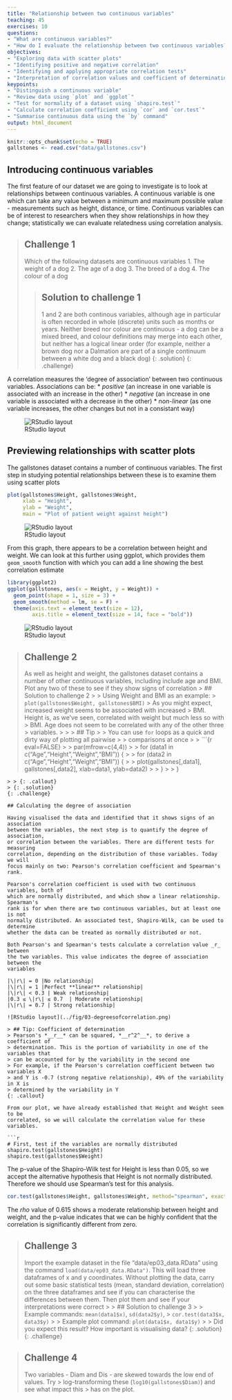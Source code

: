 ```yaml
---
title: "Relationship between two continuous variables"
teaching: 45
exercises: 10
questions:
- "What are continuous variables?"
- "How do I evaluate the relationship between two continuous variables?"
objectives:
- "Exploring data with scatter plots"
- "Identifying positive and negative correlation"
- "Identifying and applying appropriate correlation tests"
- "Interpretation of correlation values and coefficient of determination"
keypoints:
- "Distinguish a continuous variable"
- "Review data using `plot` and `ggplot`"
- "Test for normality of a dataset using `shapiro.test`"
- "Calculate correlation coefficient using `cor` and `cor.test`"
- "Summarise continuous data using the `by` command"
output: html_document
---
```


```r
knitr::opts_chunk$set(echo = TRUE)
gallstones <- read.csv("data/gallstones.csv")
```

## Introducing continuous variables

The first feature of our dataset we are going to investigate is to look at 
relationships between continuous variables. A continuous variable is one which
can take any value between a minimum and maximum possible value - measurements 
such as height, distance, or time. Continuous variables can be of interest to 
researchers when they show relationships in how they change; statistically we 
can evaluate relatedness using correlation analysis.

> ## Challenge 1
> 
> Which of the following datasets are continuous variables
> 1. The weight of a dog
> 2. The age of a dog
> 3. The breed of a dog
> 4. The colour of a dog
> 
> > ## Solution to challenge 1
> > 
> > 1 and 2 are both continous variables, although age in particular is often 
> > recorded in whole (discrete) units such as months or years. Neither breed nor 
> > colour are continuous - a dog can be a mixed breed, and colour definitions may
> > merge into each other, but neither has a logical linear order (for example, 
> > neither a brown dog nor a Dalmation are part of a single continuum between a 
> > white dog and a black dog)
> {: .solution}
{: .challenge}

A correlation measures the 'degree of association' between two continuous 
variables. Associations can be:
* *positive* (an increase in one variable is associated with an increase in the 
other)
* *negative* (an increase in one variable is associated with a decrease in the
other)
* *non-linear* (as one variable increases, the other changes but not in a 
consistant way)

![RStudio layout](../fig/03-correlationexamples.png)

## Previewing relationships with scatter plots

The gallstones dataset contains a number of continuous variables. The first step
in studying potential relationships between these is to examine them using 
scatter plots

```r
plot(gallstones$Height, gallstones$Weight, 
     xlab = "Height", 
     ylab = "Weight",
     main = "Plot of patient weight against height")
```
![RStudio layout](../fig/03-fig1.png)

From this graph, there appears to be a correlation between height and weight.
We can look at this further using ggplot, which provides them `geom_smooth` 
function with which you can add a line showing the best correlation estimate

```r
library(ggplot2)
ggplot(gallstones, aes(x = Height, y = Weight)) +
  geom_point(shape = 1, size = 3) +
  geom_smooth(method = lm, se = F) +
  theme(axis.text = element_text(size = 12),
        axis.title = element_text(size = 14, face = "bold"))
```
![RStudio layout](../fig/03-fig2.png)

> ## Challenge 2
> 
> As well as height and weight, the gallstones dataset contains a number of 
> other continuous variables, including include age and BMI. Plot any two of 
> these to see if they show signs of correlation
> > ## Solution to challenge 2
> > 
> > Using Weight and BMI as an example:
> > `plot(gallstones$Weight, gallstones$BMI)`
> > As you might expect, increased weight seems to be associated with increased
> > BMI. Height is, as we've seen, correlated with weight but much less so with 
> > BMI. Age does not seem to be correlated with any of the other three 
> > variables.
> > 
> > > ## Tip
> > > You can use `for` loops as a quick and dirty way of plotting all pairwise
> > > comparisons at once
> > > ```{r eval=FALSE}
> > > par(mfrow=c(4,4))
> > > for (data1 in c("Age","Height","Weight","BMI")) {
> > >   for (data2 in c("Age","Height","Weight","BMI")) {
> > >     plot(gallstones[,data1], gallstones[,data2], xlab=data1, ylab=data2)
> > >   }
> > > }
```
> > {: .callout}
> {: .solution}
{: .challenge}

## Calculating the degree of association

Having visualised the data and identified that it shows signs of an association
between the variables, the next step is to quantify the degree of association, 
or correlation between the variables. There are different tests for measuring 
correlation, depending on the distribution of those variables. Today we will 
focus mainly on two: Pearson's correlation coefficient and Spearman's rank. 

Pearson's correlation coefficient is used with two continuous variables, both of
which are normally distributed, and which show a linear relationship. Spearman's 
rank is for when there are two continuous variables, but at least one is not 
normally distributed. An associated test, Shapiro-Wilk, can be used to determine
whether the data can be treated as normally distributed or not.

Both Pearson's and Spearman's tests calculate a correlation value _r_ between 
the two variables. This value indicates the degree of association between the
variables

|\|r\| = 0 |No relationship|
|\|r\| = 1 |Perfect **linear** relationship|
|\|r\| < 0.3 | Weak relationship|
|0.3 ≤ \|r\| ≤ 0.7  | Moderate relationship|
|\|r\| = 0.7 | Strong relationship|

![RStudio layout](../fig/03-degreesofcorrelation.png)

> ## Tip: Coefficient of determination
> Pearson's *__r__* can be squared, *__r^2^__*, to derive a coefficient of 
> determination. This is the portion of variability in one of the variables that 
> can be accounted for by the variability in the second one
> For example, if the Pearson's correlation coefficient between two variables X 
> and Y is -0.7 (strong negative relationship), 49% of the variability in X is 
> determined by the variability in Y
{: .callout}

From our plot, we have already established that Height and Weight seem to be 
correlated, so we will calculate the correlation value for these variables.

```r
# First, test if the variables are normally distributed
shapiro.test(gallstones$Height)
shapiro.test(gallstones$Weight)
```

The p-value of the Shapiro-Wilk test for Height is less than 0.05, so we accept 
the alternative hypothesis that Height is not normally distributed. Therefore we 
should use Spearman's test for this analysis.

```r
cor.test(gallstones$Height, gallstones$Weight, method="spearman", exact=FALSE)
```

The *rho* value of 0.615 shows a moderate relationship between height and 
weight, and the p-value indicates that we can be highly confident that the 
correlation is significantly different from zero.

> ## Challenge 3
> 
> Import the example dataset in the file "data/ep03_data.RData" using the 
> command `load(data/ep03_data.RData")`. This will load three dataframes of x
> and y coordinates. Without plotting the data, carry out some basic statistical
> tests (mean, standard deviation, correlation) on the three dataframes and see 
> if you can characterise the differences between them. Then plot them and see 
> if your interpretations were correct
> > 
> > ## Solution to challenge 3
> > 
> > Example commands: `mean(data1$x)`, `sd(data2$y)`, 
> > `cor.test(data3$x, data3$y)`
> >
> > Example plot command: `plot(data1$x, data1$y)`
> > 
> > Did you expect this result? How important is visualising data?
> {: .solution}
{: .challenge}

> ## Challenge 4
>
> 
Two variables - Diam and Dis - are skewed towards the low end of values. Try 
> > log-transforming these (`log10(gallstones$Diam)`) and see what impact this
> > has on the plot.